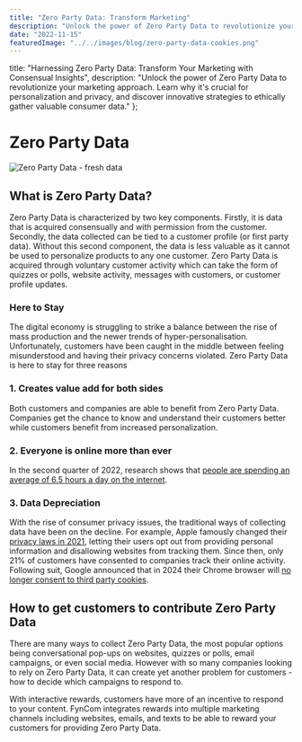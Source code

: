 ```yaml
---
title: "Zero Party Data: Transform Marketing"
description: "Unlock the power of Zero Party Data to revolutionize your marketing approach. Learn why it's crucial for personalization and privacy, and discover innovative strategies to ethically gather valuable consumer data."
date: "2022-11-15"
featuredImage: "../../images/blog/zero-party-data-cookies.png"
---
```



  title: "Harnessing Zero Party Data: Transform Your Marketing with Consensual Insights",
  description: "Unlock the power of Zero Party Data to revolutionize your marketing approach. Learn why it's crucial for personalization and privacy, and discover innovative strategies to ethically gather valuable consumer data."
};

<Wrapper seo={meta}>

  # Zero Party Data

<img src={cookies} alt="Zero Party Data - fresh data" />

  ## **What is Zero Party Data?**

  Zero Party Data is characterized by two key components. Firstly, it is data that is acquired consensually and with permission from the customer. Secondly, the data collected can be tied to a customer profile (or first party data). Without this second component, the data is less valuable as it cannot be used to personalize products to any one customer. Zero Party Data is acquired through voluntary customer activity which can take the form of quizzes or polls, website activity, messages with customers, or customer profile updates.

  ### **Here to Stay**

  The digital economy is struggling to strike a balance between the rise of mass production and the newer trends of hyper-personalisation. Unfortunately, customers have been caught in the middle between feeling misunderstood and having their privacy concerns violated. Zero Party Data is here to stay for three reasons

  ### **1. Creates value add for both sides**

  Both customers and companies are able to benefit from Zero Party Data. Companies get the chance to know and understand their customers better while customers benefit from increased personalization.

  ### **2. Everyone is online more than ever**

  In the second quarter of 2022, research shows that [people are spending an average of 6.5 hours a day on the internet](https://www.oberlo.com/statistics/how-much-time-does-the-average-person-spend-on-the-internet#:~:text=In%20the%20nine%20quarters%20from,403%20minutes%E2%80%9412.5%20minutes%20less).

  ### **3. Data Depreciation**

  With the rise of consumer privacy issues, the traditional ways of collecting data have been on the decline. For example, Apple famously changed their [privacy laws in 2021](https://www.forbes.com/sites/kateoflahertyuk/2021/01/31/apples-stunning-ios-14-privacy-move-a-game-changer-for-all-iphone-users/?sh=5640128c7e8d), letting their users opt out from providing personal information and disallowing websites from tracking them. Since then, only 21% of customers have consented to companies track their online activity. Following suit, Google announced that in 2024 their Chrome browser will [no longer consent to third party cookies](https://www.cookiebot.com/en/google-third-party-cookies/).

  ## **How to get customers to contribute Zero Party Data**

  There are many ways to collect Zero Party Data, the most popular options being conversational pop-ups on websites, quizzes or polls, email campaigns, or even social media. However with so many companies looking to rely on Zero Party Data, it can create yet another problem for customers - how to decide which campaigns to respond to.

  With interactive rewards, customers have more of an incentive to respond to your content. FynCom integrates rewards into multiple marketing channels including websites, emails, and texts to be able to reward your customers for providing Zero Party Data.
</Wrapper>

